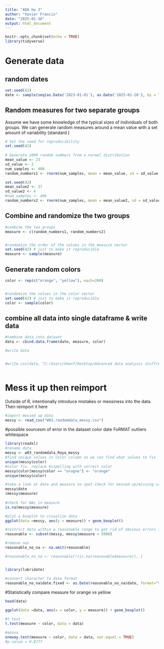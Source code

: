 ---
title: "ADA hw 3"
author: "Xavier Francis"
date: "2025-01-30"
output: html_document
---


```{r setup, include=FALSE}
knitr::opts_chunk$set(echo = TRUE)
library(tidyverse)
```


# Generate data
## random dates
```{r}
set.seed(42)
date <- sample(seq(as.Date('2023-01-01'), as.Date('2025-01-20'), by = "day"), 400)

```

## Random measures for two separate groups
Assume we have some knowledge of the typical sizes of individuals of both groups. We can generate random measures around a mean value with a set amount of variability (standard )
```{r}
# Set the seed for reproducibility
set.seed(42)
 
# Generate 1000 random numbers from a normal distribution
mean_value <- 23
sd_value <- 2
num_samples <- 400
random_numbers1 <- rnorm(num_samples, mean = mean_value, sd = sd_value)

set.seed(42)
mean_value2 <- 37
sd_value2 <- 4
#num_samples <- 400
random_numbers2 <- rnorm(num_samples, mean = mean_value2, sd = sd_value2)


```

## Combine and randomize the two groups
```{r}
#combine the two groups
measure <- c(random_numbers1, random_numbers2)


#randomize the order of the values in the measure vector
set.seed(42) # just to make it reproducible
measure <- sample(measure)

```

## Generate random colors
```{r}
color <- rep(c("orange", "yellow"), each=200)


#randomize the values in the color vector
set.seed(42) # just to make it reproducible
color <- sample(color)

```


## combine all data into single dataframe & write data
```{r}
#combine data into dataset
data <- cbind.data.frame(date, measure, color)

#write data 


#write.csv(data, "C:/Users/Xmanf/Desktop/Advanced data analysis stuff/W03.randomdata_X.csv")



```

# Mess it up then reimport
Outside of R, intentionally introduce mistakes or messiness into the data. Then reimport it here
```{r}
#import messed up data
messy <- read_csv("W03.randomdata_messy.csv")

```
#possible sourcesm of error in the dataset
color date FoRMAT outliers whitespace

```{r}
library(readxl)
#rename data
messy <- w03_randomdata_Roya_messy
#find unique values in color column so we can find what values to fix
unique(messy$color)
#color fix. replace mispelling with correct color
messy$color[messy$color == "oragne"] <- "orange"
unique(messy$color)

#take a look at date and measure to spot check for messed up/missing values
messy$date
(messy$measure)
 
#check for NAs in measure
is.na(messy$measure)

#plot a boxplot to visualize data
ggplot(data =messy, aes(y = measure)) + geom_boxplot()

#restrict data within a reasonable range to get rid of obvious errors in the measure data points 
reasonable <- subset(messy, messy$measure < 5000)

#remove nas
reasonable_no_na <- na.omit(reasonable)

#reasonable_no_na <- reasonable[!(is.na(reasonable$measure)), ]


library(lubridate)

#convert character to date format
reasonable_no_na$date.fixed <- as.Date(reasonable_no_na$date, format="%m/%d/%Y")


```
#Statistically compare measure for orange vs yellow
```{r}
head(data)

ggplot(data =data, aes(x = color, y = measure)) + geom_boxplot()

#t test
t.test(measure ~ color, data = data)

#anova
oneway.test(measure ~ color, data = data, var.equal = TRUE)
#p-value = 0.8777



```


